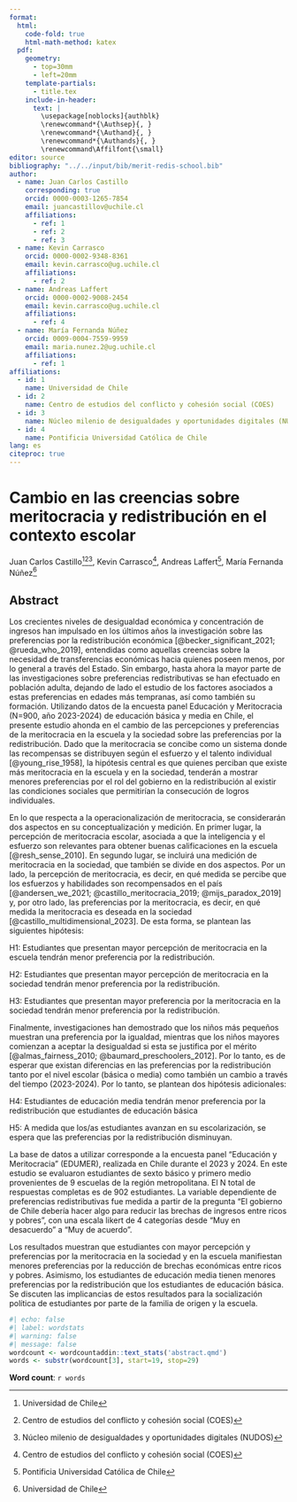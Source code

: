 ```yaml
---
format: 
  html: 
    code-fold: true
    html-math-method: katex
  pdf: 
    geometry: 
      - top=30mm
      - left=20mm
    template-partials: 
      - title.tex
    include-in-header:
      text: |
        \usepackage[noblocks]{authblk}
        \renewcommand*{\Authsep}{, }
        \renewcommand*{\Authand}{, }
        \renewcommand*{\Authands}{, }
        \renewcommand\Affilfont{\small}
editor: source
bibliography: "../../input/bib/merit-redis-school.bib"
author:
  - name: Juan Carlos Castillo
    corresponding: true
    orcid: 0000-0003-1265-7854
    email: juancastillov@uchile.cl
    affiliations:
      - ref: 1
      - ref: 2
      - ref: 3
  - name: Kevin Carrasco
    orcid: 0000-0002-9348-8361
    email: kevin.carrasco@ug.uchile.cl
    affiliations:
      - ref: 2
  - name: Andreas Laffert
    orcid: 0000-0002-9008-2454
    email: kevin.carrasco@ug.uchile.cl
    affiliations:
      - ref: 4
  - name: María Fernanda Núñez
    orcid: 0009-0004-7559-9959
    email: maria.nunez.2@ug.uchile.cl
    affiliations:
      - ref: 1
affiliations: 
  - id: 1
    name: Universidad de Chile
  - id: 2
    name: Centro de estudios del conflicto y cohesión social (COES)
  - id: 3
    name: Núcleo milenio de desigualdades y oportunidades digitales (NUDOS)
  - id: 4
    name: Pontificia Universidad Católica de Chile
lang: es
citeproc: true
---
```


# Cambio en las creencias sobre meritocracia y redistribución en el contexto escolar

Juan Carlos Castillo[^1][^2][^3], Kevin Carrasco[^2], Andreas Laffert[^4], María Fernanda Núñez[^1]

[^1]: Universidad de Chile

[^2]: Centro de estudios del conflicto y cohesión social (COES)

[^3]: Núcleo milenio de desigualdades y oportunidades digitales (NUDOS)

[^4]: Pontificia Universidad Católica de Chile

## Abstract

Los crecientes niveles de desigualdad económica y concentración de ingresos han impulsado en los últimos años la investigación sobre las preferencias por la redistribución económica [@becker_significant_2021; @rueda_who_2019], entendidas como aquellas creencias sobre la necesidad de transferencias económicas hacia quienes poseen menos, por lo general a través del Estado. Sin embargo, hasta ahora la mayor parte de las investigaciones sobre preferencias redistributivas se han efectuado en población adulta, dejando de lado el estudio de los factores asociados a estas preferencias en edades más tempranas, así como también su formación. Utilizando datos de la encuesta panel Educación y Meritocracia (N=900, año 2023-2024) de educación básica y media en Chile, el presente estudio ahonda en el cambio de las percepciones y preferencias de la meritocracia en la escuela y la sociedad sobre las preferencias por la redistribución. Dado que la meritocracia se concibe como un sistema donde las recompensas se distribuyen según el esfuerzo y el talento individual [@young_rise_1958], la hipótesis central es que quienes perciban que existe más meritocracia en la escuela y en la sociedad, tenderán a mostrar menores preferencias por el rol del gobierno en la redistribución al existir las condiciones sociales que permitirían la consecución de logros individuales. 

En lo que respecta a la operacionalización de meritocracia, se considerarán dos aspectos en su conceptualización y medición. En primer lugar, la percepción de meritocracia escolar, asociada a que la inteligencia y el esfuerzo son relevantes para obtener buenas calificaciones en la escuela [@resh_sense_2010]. En segundo lugar, se incluirá una medición de meritocracia en la sociedad, que también se divide en dos aspectos. Por un lado, la percepción de meritocracia, es decir, en qué medida se percibe que los esfuerzos y habilidades son recompensados en el país [@andersen_we_2021; @castillo_meritocracia_2019; @mijs_paradox_2019] y, por otro lado, las preferencias por la meritocracia, es decir, en qué medida la meritocracia es deseada en la sociedad [@castillo_multidimensional_2023]. De esta forma, se plantean las siguientes hipótesis:

H1: Estudiantes que presentan mayor percepción de meritocracia en la escuela tendrán menor preferencia por la redistribución.

H2: Estudiantes que presentan mayor percepción de meritocracia en la sociedad tendrán menor preferencia por la redistribución.

H3: Estudiantes que presentan mayor preferencia por la meritocracia en la sociedad tendrán menor preferencia por la redistribución.

Finalmente, investigaciones han demostrado que los niños más pequeños muestran una preferencia por la igualdad, mientras que los niños mayores comienzan a aceptar la desigualdad si esta se justifica por el mérito [@almas_fairness_2010; @baumard_preschoolers_2012]. Por lo tanto, es de esperar que existan diferencias en las preferencias por la redistribución tanto por el nivel escolar (básica o media) como también un cambio a través del tiempo (2023-2024). Por lo tanto, se plantean dos hipótesis adicionales:

H4: Estudiantes de educación media tendrán menor preferencia por la redistribución que estudiantes de educación básica

H5: A medida que los/as estudiantes avanzan en su escolarización, se espera que las preferencias por la redistribución disminuyan.

La base de datos a utilizar corresponde a la encuesta panel "Educación y Meritocracia" (EDUMER), realizada en Chile durante el 2023 y 2024. En este estudio se evaluaron estudiantes de sexto básico y primero medio provenientes de 9 escuelas de la región metropolitana. El N total de respuestas completas es de 902 estudiantes. La variable dependiente de preferencias redistributivas fue medida a partir de la pregunta "El gobierno de Chile debería hacer algo para reducir las brechas de ingresos entre ricos y pobres", con una escala likert de 4 categorías desde "Muy en desacuerdo" a "Muy de acuerdo".

Los resultados muestran que estudiantes con mayor percepción y preferencias por la meritocracia en la sociedad y en la escuela manifiestan menores preferencias por la reducción de brechas económicas entre ricos y pobres. Asimismo, los estudiantes de educación media tienen menores preferencias por la redistribución que los estudiantes de educación básica. Se discuten las implicancias de estos resultados para la socialización política de estudiantes por parte de la familia de origen y la escuela. 


```r
#| echo: false
#| label: wordstats
#| warning: false
#| message: false
wordcount <- wordcountaddin::text_stats('abstract.qmd')
words <- substr(wordcount[3], start=19, stop=29)
```

**Word count**: `r words`
